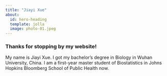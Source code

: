```yaml
---
title: "Jiayi Xue"
about: 
  id: hero-heading
  template: jolla
  image: photo-01.jpeg
---
```


### Thanks for stopping by my website!

My name is Jiayi Xue. I got my bachelor's degree in Biology in Wuhan University, China. I am a first-year master student of Biostatistics in Johns Hopkins Bloomberg School of Public Health now.
